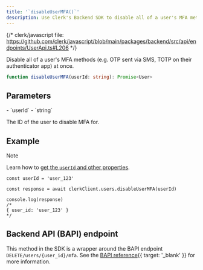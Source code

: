 ```yaml
---
title: '`disableUserMFA()`'
description: Use Clerk's Backend SDK to disable all of a user's MFA methods at once.
---
```


{/* clerk/javascript file: https://github.com/clerk/javascript/blob/main/packages/backend/src/api/endpoints/UserApi.ts#L206 */}

Disable all of a user's MFA methods (e.g. OTP sent via SMS, TOTP on their authenticator app) at once.

```ts
function disableUserMFA(userId: string): Promise<User>
```

## Parameters

<Properties>
  - `userId`
  - `string`

  The ID of the user to disable MFA for.
</Properties>

## Example

> [!NOTE]
> Learn how to [get the `userId` and other properties](/docs/references/backend/quickstart#get-the-user-id-and-other-properties).

```tsx
const userId = 'user_123'

const response = await clerkClient.users.disableUserMFA(userId)

console.log(response)
/*
{ user_id: 'user_123' }
*/
```

## Backend API (BAPI) endpoint

This method in the SDK is a wrapper around the BAPI endpoint `DELETE/users/{user_id}/mfa`. See the [BAPI reference](/docs/reference/backend-api/tag/Users#operation/DisableMFA){{ target: '_blank' }} for more information.
